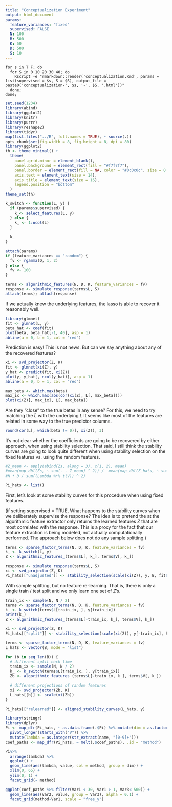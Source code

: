 ```yaml
---
title: "Conceptualization Experiment"
output: html_document
params:
  feature_variances: "fixed"
  supervised: FALSE
  N: 100
  B: 500
  K: 50
  D: 500
  S: 10
---
```


```
for s in T F; do
  for S in 0 10 20 30 40; do
    Rscript -e "rmarkdown::render('conceptualization.Rmd', params = list(supervised = $s, S = $S), output_file = paste0('conceptualization-', $s, '-', $S, '.html'))"
  done;
done;
```

```r
set.seed(1234)
library(abind)
library(ggplot2)
library(knitr)
library(purrr)
library(reshape2)
library(tidyr)
map(list.files("../R", full.names = TRUE), ~ source(.))
opts_chunk$set(fig.width = 8, fig.height = 8, dpi = 80)
library(ggplot2)
th <- theme_minimal() + 
  theme(
    panel.grid.minor = element_blank(),
    panel.background = element_rect(fill = "#f7f7f7"),
    panel.border = element_rect(fill = NA, color = "#0c0c0c", size = 0.6),
    axis.text = element_text(size = 14),
    axis.title = element_text(size = 16),
    legend.position = "bottom"
  )
theme_set(th)

k_switch <- function(L, y) {
  if (params$supervised) {
    k_<- select_features(L, y)
  } else {
    k_ <- 1:ncol(L)
  }
    
  k_
}
```

```r
attach(params)
if (feature_variances == "random") {
  fv <- rgamma(D, 1, 2)
} else {
  fv <- 100
}

terms <- algorithmic_features(N, D, K, feature_variances = fv)
response <- simulate_response(terms$L, S)
attach(terms); attach(response)
```

If we actually knew the underlying features, the lasso is able to recover it
reasonably well.

```r
library(glmnet)
fit <- glmnet(L, y)
beta_hat <- coef(fit)
plot(beta, beta_hat[-1, 40], asp = 1)
abline(a = 0, b = 1, col = "red")
```


Prediction is easy! This is not news. But can we say anything about any of the
recovered features? 


```r
xi <- svd_projector(Z, K)
fit <- glmnet(xi(Z), y)
y_hat <- predict(fit, xi(Z))
plot(y, y_hat[, ncol(y_hat)], asp = 1)
abline(a = 0, b = 1, col = "red")
```

```r
max_beta <- which.max(beta)
max_ix <- which.max(abs(cor(xi(Z), L[, max_beta])))
plot(xi(Z)[, max_ix], L[, max_beta])
```

Are they "close" to the true betas in any sense? For this, we need to try
matching the $\hat{L}$ with the underlying $L$ It seems like most of the
features are related in some way to the true predictor columns.

```r
round(cor(L[, which(beta != 0)], xi(Z)), 3)
```

It's not clear whether the coefficients are going to be recovered by either
approach, when using stability selection. That said, I still think the stability
curves are going to look quite different when using stability selection on the
fixed features vs. using the random features.

```r
#Z_mean <- apply(abind(Zs, along = 3), c(1, 2), mean)
#mean(map_dbl(Zs, ~ sum(. - Z_mean) ^ 2)) /  mean(map_dbl(Z_hats, ~ sum(.^2)))
#N * D / sum((Lambda %*% t(V)) ^ 2)
```

```r
Pi_hats <- list()
```

First, let's look at some stability curves for this procedure when using fixed
features.

(if setting supervised = TRUE, What happens to the stability curves when we
deliberately supervise the response? The idea is to pretend the at the
algorithmic feature extractor only returns the learned features $Z$ that are
most correlated with the response. This is a proxy for the fact that our feature
extraction is being modeled, not actually computationally performed. The
approach below does not do any sample splitting.)

```r
terms <- sparse_factor_terms(N, D, K, feature_variances = fv)
k_ <- k_switch(L, y)
Z <- algorithmic_features_(terms$L[, k_], terms$V[, k_])

response <- simulate_response(terms$L, S)
xi <- svd_projector(Z, K)
Pi_hats[["unadjusted"]] <- stability_selection(scale(xi(Z)), y, B, fit$lambda)
```

With sample splitting, but no feature re-learning. That is, there is only a
single train / test split and we only learn one set of $Z$'s.

```r
train_ix <- sample(N, N / 2)
terms <- sparse_factor_terms(N, D, K, feature_variances = fv)
k_ <- k_switch(terms$L[train_ix, ], y[train_ix])
print(k_)
Z <- algorithmic_features_(terms$L[-train_ix, k_], terms$V[, k_])

xi <- svd_projector(Z, K)
Pi_hats[["split"]] <- stability_selection(scale(xi(Z)), y[-train_ix], B, fit$lambda)
```

```r
terms <- sparse_factor_terms(N, D, K, feature_variances = fv)
L_hats <- vector(B, mode = "list")

for (b in seq_len(B)) {
  # different split each time
  train_ix <- sample(N, N / 2)
  k_ <- k_switch(terms$L[train_ix, ], y[train_ix])
  Zb <- algorithmic_features_(terms$L[-train_ix, k_], terms$V[, k_])

  # different projections of random features
  xi <- svd_projector(Zb, K)
  L_hats[[b]] <- scale(xi(Zb))
}

Pi_hats[["relearned"]] <- aligned_stability_curves(L_hats, y)
```

```r
library(stringr)
library(dplyr)
Pi <- map_dfr(Pi_hats, ~ as.data.frame(.$Pi) %>% mutate(dim = as.factor(row_number())), .id = "method") %>%
  pivot_longer(starts_with("V")) %>%
  mutate(lambda = as.integer(str_extract(name, "[0-9]+")))
coef_paths <- map_dfr(Pi_hats, ~ melt(.$coef_paths), .id = "method")
```

```r
Pi%>%
  arrange(lambda) %>%
  ggplot() +
  geom_line(aes(lambda, value, col = method, group = dim)) + 
  xlim(0, 65) +
  ylim(0, 1) +
  facet_grid(~ method)
```
```r
ggplot(coef_paths %>% filter(Var1 < 30, Var1 > 1, Var3< 500)) +
  geom_line(aes(Var2, value, group = Var3), alpha = 0.1) +
  facet_grid(method~Var1, scale = "free_y")
```



